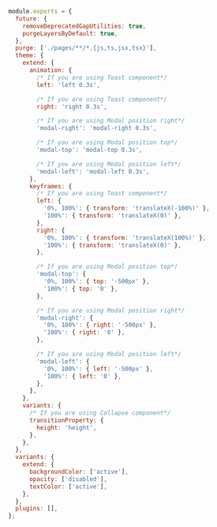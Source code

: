 ```js
module.exports = {
  future: {
    removeDeprecatedGapUtilities: true,
    purgeLayersByDefault: true,
  },
  purge: ['./pages/**/*.{js,ts,jsx,tsx}'],
  theme: {
    extend: {
      animation: {
        /* If you are using Toast component*/
        left: 'left 0.3s',

        /* If you are using Toast component*/
        right: 'right 0.3s',

        /* If you are using Modal position right*/
        'modal-right': 'modal-right 0.3s',

        /* If you are using Modal position top*/
        'modal-top': 'modal-top 0.3s',

        /* If you are using Modal position left*/
        'modal-left': 'modal-left 0.3s',
      },
      keyframes: {
        /* If you are using Toast component*/
        left: {
          '0%, 100%': { transform: 'translateX(-100%)' },
          '100%': { transform: 'translateX(0)' },
        },
        right: {
          '0%, 100%': { transform: 'translateX(100%)' },
          '100%': { transform: 'translateX(0)' },
        },

        /* If you are using Modal position top*/
        'modal-top': {
          '0%, 100%': { top: '-500px' },
          '100%': { top: '0' },
        },

        /* If you are using Modal position right*/
        'modal-right': {
          '0%, 100%': { right: '-500px' },
          '100%': { right: '0' },
        },

        /* If you are using Modal position left*/
        'modal-left': {
          '0%, 100%': { left: '-500px' },
          '100%': { left: '0' },
        },
      },
    },
    variants: {
      /* If you are using Collapse component*/
      transitionProperty: {
        height: 'height',
      },
    },
  },
  variants: {
    extend: {
      backgroundColor: ['active'],
      opacity: ['disabled'],
      textColor: ['active'],
    },
  },
  plugins: [],
};
```
